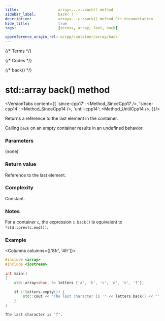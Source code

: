 ```yaml
---
title:					array<...>::back() method
sidebar_label:			back( )
description:			array<...>::back() method C++ documentation
hide_title:				true
tags:					[access, array, last, back]

cppreference_origin_rel: w/cpp/container/array/back
---
```



{/* Terms */}

{/* Codes */}

{/* back() */}


# std::array back() method

<VersionTabs content={{
	'since-cpp17': <Method_SinceCpp17 />,
	'since-cpp14': <Method_SinceCpp14 />,
	'until-cpp14': <Method_UntilCpp14 />,
}}/>

Returns a <Tooltip title={Term_ContAlias_Reference}>reference</Tooltip> to the last element in the container.

<span className="inline-danger">Calling <code>back</code> on an empty container results in an <Tooltip title={Term_UndefinedBehaviour}>undefined behavior</Tooltip>.</span>

### Parameters

(none)

### Return value

Reference to the last element.

### Complexity

Constant.

### Notes

For a container `c`, the expression `c.back()` is equivalent to `*std::prev(c.end())`.

### Example

<Columns columns={['8fr', '4fr']}>
<div>

```cpp title='Main.cpp' showLineNumbers
#include <array>
#include <iostream>
 
int main()
{
    std::array<char, 6> letters {'a', 'b', 'c', 'd', 'e', 'f'};
 
    if (!letters.empty()) {
        std::cout << "The last character is '" << letters.back() << "'.\n";
    }  
}
```

</div>
<div>

```plaintext title="Possible output"
The last character is 'f'.
```

</div>
</Columns>
